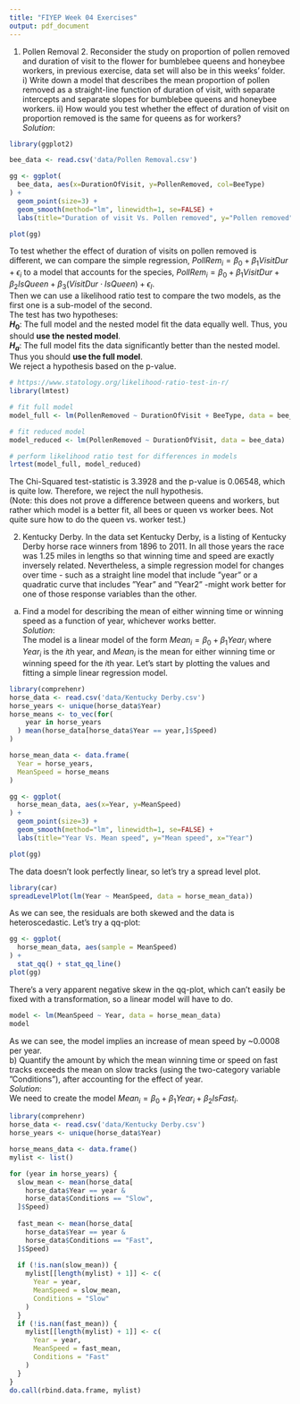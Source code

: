 ```yaml
---
title: "FIYEP Week 04 Exercises"
output: pdf_document
---
```

1. Pollen Removal 2. Reconsider the study on proportion of pollen removed and duration of visit to the flower for bumblebee queens and honeybee workers, in previous exercise, data set will also be in this weeks’ folder. i) Write down a model that describes the mean proportion of pollen removed as a straight-line function of duration of visit, with separate intercepts and separate slopes for bumblebee queens and honeybee workers. ii) How would you test whether the effect of duration of visit on proportion removed is the same for queens as for workers?  
*Solution*:  
```r
library(ggplot2)

bee_data <- read.csv('data/Pollen Removal.csv')

gg <- ggplot(
  bee_data, aes(x=DurationOfVisit, y=PollenRemoved, col=BeeType)
) + 
  geom_point(size=3) +
  geom_smooth(method="lm", linewidth=1, se=FALSE) +
  labs(title="Duration of visit Vs. Pollen removed", y="Pollen removed", x="Duration of visit")

plot(gg)
```
To test whether the effect of duration of visits on pollen removed is different, we can compare the simple regression, $PollRem_i=\beta_0+\beta_1VisitDur+\epsilon_i$ to a model that accounts for the species, $PollRem_i=\beta_0+\beta_1VisitDur+\beta_2IsQueen+\beta_3(VisitDur\cdot IsQueen)+\epsilon_I$.  
Then we can use a likelihood ratio test to compare the two models, as the first one is a sub-model of the second.  
The test has two hypotheses:  
**$H_0$**: The full model and the nested model fit the data equally well. Thus, you should **use the nested model**.  
**$H_a$**: The full model fits the data significantly better than the nested model. Thus you should **use the full model**.  
We reject a hypothesis based on the p-value.  
```r
# https://www.statology.org/likelihood-ratio-test-in-r/
library(lmtest)

# fit full model
model_full <- lm(PollenRemoved ~ DurationOfVisit + BeeType, data = bee_data)

# fit reduced model
model_reduced <- lm(PollenRemoved ~ DurationOfVisit, data = bee_data)

# perform likelihood ratio test for differences in models
lrtest(model_full, model_reduced)
```
The Chi-Squared test-statistic is $3.3928$ and the p-value is $0.06548$, which is quite low. Therefore, we reject the null hypothesis.  
(Note: this does not prove a difference between queens and workers, but rather which model is a better fit, all bees or queen vs worker bees. Not quite sure how to do the queen vs. worker test.)  
  
2. Kentucky Derby. In the data set Kentucky Derby, is a listing of Kentucky Derby horse race winners from 1896 to 2011. In all those years the race was 1.25 miles in lengths so that winning time and speed are exactly inversely related. Nevertheless, a simple regression model for changes over time - such as a straight line model that include ”year” or a quadratic curve that includes ”Year” and ”Year2” -might work better for one of those response variables than the other.  
a) Find a model for describing the mean of either winning time or winning speed as a function of year, whichever works better.  
*Solution*:  
The model is a linear model of the form $Mean_i=\beta_0+\beta_1 Year_i$ where $Year_i$ is the $i$th year, and $Mean_i$ is the mean for either winning time or winning speed for the $i$th year. Let's start by plotting the values and fitting a simple linear regression model.  
```r
library(comprehenr)
horse_data <- read.csv('data/Kentucky Derby.csv')
horse_years <- unique(horse_data$Year)
horse_means <- to_vec(for(
    year in horse_years
  ) mean(horse_data[horse_data$Year == year,]$Speed)
)

horse_mean_data <- data.frame(
  Year = horse_years,
  MeanSpeed = horse_means
)

gg <- ggplot(
  horse_mean_data, aes(x=Year, y=MeanSpeed)
) + 
  geom_point(size=3) +
  geom_smooth(method="lm", linewidth=1, se=FALSE) +
  labs(title="Year Vs. Mean speed", y="Mean speed", x="Year")

plot(gg)
```

The data doesn't look perfectly linear, so let's try a spread level plot.  
```r
library(car)
spreadLevelPlot(lm(Year ~ MeanSpeed, data = horse_mean_data))
```
As we can see, the residuals are both skewed and the data is heteroscedastic. Let's try a qq-plot:  
```r
gg <- ggplot(
  horse_mean_data, aes(sample = MeanSpeed)
) +
  stat_qq() + stat_qq_line()
plot(gg)
```
There's a very apparent negative skew in the qq-plot, which can't easily be fixed with a transformation, so a linear model will have to do.  
```r
model <- lm(MeanSpeed ~ Year, data = horse_mean_data)
model
```
As we can see, the model implies an increase of mean speed by ~0.0008 per year.  
b) Quantify the amount by which the mean winning time or speed on fast tracks exceeds the mean on slow tracks (using the two-category variable ”Conditions”), after accounting for the effect of year.  
*Solution*:  
We need to create the model $Mean_i=\beta_0+\beta_1 Year_i+\beta_2 IsFast_i$.  
```r
library(comprehenr)
horse_data <- read.csv('data/Kentucky Derby.csv')
horse_years <- unique(horse_data$Year)

horse_means_data <- data.frame()
mylist <- list()

for (year in horse_years) {
  slow_mean <- mean(horse_data[
    horse_data$Year == year &
    horse_data$Conditions == "Slow",
  ]$Speed)
  
  fast_mean <- mean(horse_data[
    horse_data$Year == year &
    horse_data$Conditions == "Fast",
  ]$Speed)
  
  if (!is.nan(slow_mean)) {
    mylist[[length(mylist) + 1]] <- c(
      Year = year,
      MeanSpeed = slow_mean,
      Conditions = "Slow"
    )
  }
  if (!is.nan(fast_mean)) {
    mylist[[length(mylist) + 1]] <- c(
      Year = year,
      MeanSpeed = fast_mean,
      Conditions = "Fast"
    )
  }
}
do.call(rbind.data.frame, mylist)
```